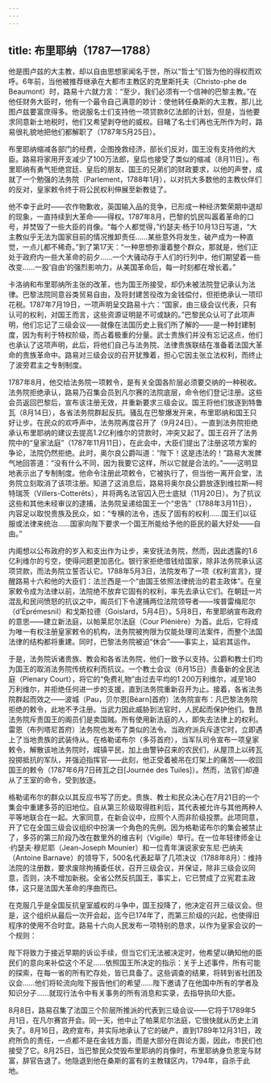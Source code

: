 ```yaml
---
---
---
```

title: 布里耶纳（1787—1788）
---




他是图卢兹的大主教，却以自由思想家闻名于世，所以“哲士”们皆为他的得权而欢呼。6年前，当他被推荐继承在大都市主教区的克里斯托夫（Christo-phe de Beaumont）时，路易十六就力言：“至少，我们必须有一个信神的巴黎主教。”在他任财务大臣时，他有一个最令自己满意的妙计：使他转任桑斯的大主教，那儿比图卢兹要富庶得多。他说服名士们支持他一项贷款8亿法郎的计划，但是，当他要求同意新土地税时，他们又希望剥夺他的威权。目睹了名士们再也无所作为时，路易很礼貌地把他们都解职了（1787年5月25日）。

布里耶纳缩减各部门的经费，企图挽救经济，部长们反对，国王没有支持他的大臣。路易将家用开支减少了100万法郎，皇后也接受了类似的缩减（8月11日）。布里耶纳有勇气拒绝宫廷、皇后的朋友、国王的兄弟们的财政要求，以他的声誉，成就了一个勉强的法务院（Parlement，1788年1月），以对抗大多数他的主教伙伴们的反对，皇家敕令终于将公民权利伸展至新教徒了。

他不幸于此时——农作物歉收，英国输入品的竞争，已形成一种经济繁荣期中退却的现象，一直持续到大革命——得权。1787年8月，巴黎的饥民叫嚣着革命的口号，并焚毁了一些大臣的肖像。“每个人都觉得，”约瑟夫·杨于10月13日写道，“大主教似乎无法为国家目前的情况推卸责任……某些意外将发生，破产成为一种直觉，一点儿都不稀奇。”到了第17天：“一种思想弥漫着整个群众，那就是，他们正处于政府内一些大革命的前夕……一个大骚动存于人们的行列中，他们期望着一些改变……一股‘自由’的强烈影响力，从美国革命后，每一时刻都在增长着。”

卡洛纳和布里耶纳所主张的改革，也为国王所接受，却仍未被法院登记承认为法律。巴黎法院同意谷类贸易自由，及将封建苦役改为金钱偿付，但拒绝承认一项印花税。1787年7月19日，一项声明呈交路易十六：“国家，由三级会议代表，只有认可的权利，对国王而言，这些资源证明是不可或缺的。”巴黎民众认可了此项声明，他们忘记了三级会议——就像在法国历史上我们所了解的——是一种封建制度，因为有利于特权阶级，而占着极重的分量。武士贵族们并没有忘记这点，他们也承认了这项声明，此后，将他们自己与法务院、法律贵族联结在准备着法国大革命的贵族革命中。路易对三级会议的召开犹豫着，担心它因主张立法权利，而终止了波旁君主之专制制度。

1787年8月，他交给法务院一项敕令，是有关全国各阶层必须要交纳的一种税收。法务院拒绝承认，路易乃召集会员到凡尔赛的法院底层，命令他们登记注册。这些会员返回巴黎后，宣布该注册无效，并重新要求三级会议。国王将他们放逐到特鲁瓦（8月14日），各省法务院群起反抗。骚乱在巴黎爆发开来，布里耶纳和国王只好让步。在民众的欢呼声中，法务院再度召开了（9月24日）。一直到法务院拒绝承认布里耶纳的建议去提高1.2亿利维尔的贷款时，冲突又起了。国王召开了法务院中的“皇家法庭”（1787年11月11日），在此会中，大臣们提出了注册这项方案的争论，法院仍然拒绝。此时，奥尔良公爵叫道：“陛下！这是违法的！”路易大发脾气地回答道：“没有什么不同，因为我要它这样，所以它就是合法的。”——这明显地表示出了专制制度。他命令注册此项敕令，它被执行了，但当他一离开会堂，法务院立刻取消了该项注册。知道了这消息后，路易将奥尔良公爵放逐到维拉斯—柯特瑞茨（Villers-Cotterêts），并将两名法官囚入巴士底狱（11月20日）。为了抗议这些和其他未经审议的逮捕，法务院呈递给国王一个“忠告”（1788年3月11日），内容足以取悦贵族及民众，如：“专横的法令，违反了固有的权利……国王们以征服或法律来统治……国家向陛下要求一个国王所能给予他的臣民的最大好处——自由。”

内阁想以公布政府的岁入和支出作为让步，来安抚法务院，然而，因此透露的1.6亿利维尔的亏空，使得问题更加恶化。银行家拒绝借钱给国家，除非法务院承认这项贷款，而法务院立誓否认它。1788年5月3日，法院发布了一项《权利宣言》，提醒路易十六和他的大臣们：法兰西是一个“由国王依照法律统治的君主政体”。在皇家敕令成为法律以前，法院绝不放弃它固有的权利，率先去承认它们。在朝廷一片混乱和民间愤怒的抗议之中，阁员们下令逮捕两位法院领导者——埃普雷梅尼尔（d’Ëprémesnil）和戈斯拉德（Goislard，5月4日）。5月8日，布里耶纳宣布政府的意思——建立新法庭，以帕莱尼尔法庭（Cour Plénière）为首。此后，它将成为唯一有权注册皇家敕令的机构，法务院被拘限为仅能处理司法案件，而整个法国法律的结构都将重建。同时，巴黎法务院被迫“休会”——事实上，延宕其运作。

于是，法务院诉诸贵族、教会和各省法务院，他们一致予以支持。公爵和教士们均为国王的取消法务院传统权利而抗议。一个教士会议（6月15日）责备新的全民法庭（Plenary Court），将它的“免费礼物”由过去平均的1 200万利维尔，减至180万利维尔，并拒绝任何进一步的支援，直到法务院重新召开为止。接着，各省法务院群起而效之——波城（Pau，贝尔恩[Béarn]首府）法务院宣布：凡巴黎法务院拒绝的敕令，此地不予注册。当武力因此威胁到法官时，人民起而保护他们。鲁昂法务院斥责国王的阁员们是卖国贼。所有使用新法庭的人，即失去法律上的权利。雷恩（布列塔尼首府）法务院也发布了类似的法令。当政府派兵斥逐它时，立即遇上了当地贵族的武装侍从。在格勒诺布尔（多芬首府），当军队司令宣布一项皇家敕令，解散该地法务院时，城镇平民，加上由警钟召来的农民们，从屋顶上以砖瓦投掷抵抗的军队，并强迫指挥官——此刻，他正受着被吊在灯架上的痛苦——收回国王的敕令（1787年6月7日砖瓦之日[Journée des Tuiles]）。然而，法官们却遵从了王室的命令，受到放逐。

格勒诺布尔的群众以其反应书写了历史。贵族、教士和民众决心在7月21日的一个集会中重建多芬的旧地位。自从第三阶级取得胜利后，其代表被允许与其他两种人平等地联合在一起。大家同意，在新会议中，应照个人而非阶级投票。此项同意，开了它在全国三级会议组织中扮演一个角色的先例。因为格勒诺布尔的集会被禁止了，多芬的第三阶段乃改在数里外的维吉利（Vigille）举行。在一位年轻律师金让·约瑟夫·穆尼耶（Jean-Joseph Mounier）和一位青年演说家安东尼·巴纳夫（Antoine Barnave）的领导下，500名代表起草了几项决议（1788年8月）：维持法院的注册数，要求废除拘捕委任状，召开三级会议，并保证，除非三级会议同意，否则，决不增加新税。全省公然反抗国王，事实上，它已赞成了立宪君主政体，这只是法国大革命的序曲而已。

在克服几乎是全国反抗皇室威权的斗争中，国王投降了，他决定召开三级议会。但是，这个组织从最后一次开会起，迄今已174年了，而第三阶级的兴起，也使得旧程序的使用不合时宜。路易十六向人民发布一项特别的恳求，以作为皇家会议的一个规则：

陛下将致力于接近早期的诉讼手续，但当它们无法被决定时，他希望以确知他的臣民们的意向来补偿这个不足……依照国王所决定的指示：关于上述事件，所有可能的探索，在每一省的所有贮存处，皆已具备了。这些调查的结果，将转到省社团及议会……他们将轮流向陛下报告他们的希望……陛下邀请了在他国中所有的学者及知识分子……就现行法令中有关事务的所有消息和实录，去指导执印大臣。



8月8日，路易召集了法国三个阶层所推派的代表到三级会议——它将于1789年5月1日，在凡尔赛宫开会。同一天，他中止了帕莱尼尔法庭，它很快就从历史上消失了。8月16日，政府宣布，并实际地承认了它的破产，直到1789年12月31日，政府所负的责任，一点都不是在金钱方面，而是大部分在舆论方面，因此，市民们也接受了它。8月25日，当巴黎民众焚毁布里耶纳的肖像时，布里耶纳身负恩宠与财富，辞官告退了。他隐退到他在桑斯的富有的主教辖区内，1794年，自杀于此地。